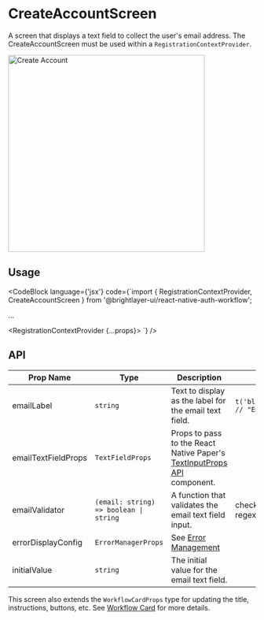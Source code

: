 
# CreateAccountScreen

A screen that displays a text field to collect the user's email address. The CreateAccountScreen must be used within a `RegistrationContextProvider`.

<img width="400" alt="Create Account" src={CreateAccount} />

## Usage

<CodeBlock
    language={'jsx'}
    code={`import { RegistrationContextProvider, CreateAccountScreen } from '@brightlayer-ui/react-native-auth-workflow';

...

<RegistrationContextProvider {...props}>
    <CreateAccountScreen />
</RegistrationContextProvider>`}
/>

## API

| Prop Name           | Type                                   | Description                                                                                                                                                | Default                                           |
| ------------------- | -------------------------------------- | ---------------------------------------------------------------------------------------------------------------------------------------------------------- | ------------------------------------------------- |
| emailLabel          | `string`                               | Text to display as the label for the email text field.                                                                                                     | `t('bluiCommon:LABELS.EMAIL') // "Email Address"` |
| emailTextFieldProps | `TextFieldProps`                       | Props to pass to the React Native Paper's [TextInputProps API](https://callstack.github.io/react-native-paper/docs/components/TextInput/#props) component. |                                                   |
| emailValidator      | `(email: string) => boolean \| string` | A function that validates the email text field input.                                                                                                      | checks against valid email regex                  |
| errorDisplayConfig  | `ErrorManagerProps`                    | See [Error Management](/workflows/error-management/)                                                                                                             |                                                   |
| initialValue        | `string`                               | The initial value for the email text field.                                                                                                                |                                                   |

This screen also extends the `WorkflowCardProps` type for updating the title, instructions, buttons, etc. See [Workflow Card](/workflows/workflow-card/) for more details.

